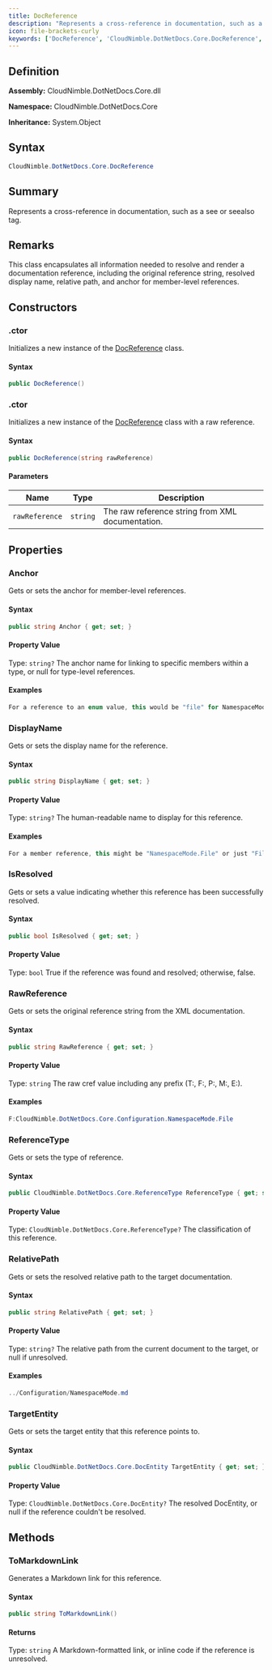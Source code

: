 ```yaml
---
title: DocReference
description: "Represents a cross-reference in documentation, such as a see or seealso tag."
icon: file-brackets-curly
keywords: ['DocReference', 'CloudNimble.DotNetDocs.Core.DocReference', 'CloudNimble.DotNetDocs.Core', 'class', 'System.Object']
---
```


## Definition

**Assembly:** CloudNimble.DotNetDocs.Core.dll

**Namespace:** CloudNimble.DotNetDocs.Core

**Inheritance:** System.Object

## Syntax

```csharp
CloudNimble.DotNetDocs.Core.DocReference
```

## Summary

Represents a cross-reference in documentation, such as a see or seealso tag.

## Remarks

This class encapsulates all information needed to resolve and render a documentation reference,
            including the original reference string, resolved display name, relative path, and anchor for
            member-level references.

## Constructors

### .ctor

Initializes a new instance of the [DocReference](../DocReference.md) class.

#### Syntax

```csharp
public DocReference()
```

### .ctor

Initializes a new instance of the [DocReference](../DocReference.md) class with a raw reference.

#### Syntax

```csharp
public DocReference(string rawReference)
```

#### Parameters

| Name | Type | Description |
|------|------|-------------|
| `rawReference` | `string` | The raw reference string from XML documentation. |

## Properties

### Anchor

Gets or sets the anchor for member-level references.

#### Syntax

```csharp
public string Anchor { get; set; }
```

#### Property Value

Type: `string?`
The anchor name for linking to specific members within a type, or null for type-level references.

#### Examples

```csharp
For a reference to an enum value, this would be "file" for NamespaceMode.File.
```

### DisplayName

Gets or sets the display name for the reference.

#### Syntax

```csharp
public string DisplayName { get; set; }
```

#### Property Value

Type: `string?`
The human-readable name to display for this reference.

#### Examples

```csharp
For a member reference, this might be "NamespaceMode.File" or just "File" depending on context.
```

### IsResolved

Gets or sets a value indicating whether this reference has been successfully resolved.

#### Syntax

```csharp
public bool IsResolved { get; set; }
```

#### Property Value

Type: `bool`
True if the reference was found and resolved; otherwise, false.

### RawReference

Gets or sets the original reference string from the XML documentation.

#### Syntax

```csharp
public string RawReference { get; set; }
```

#### Property Value

Type: `string`
The raw cref value including any prefix (T:, F:, P:, M:, E:).

#### Examples

```csharp
F:CloudNimble.DotNetDocs.Core.Configuration.NamespaceMode.File
```

### ReferenceType

Gets or sets the type of reference.

#### Syntax

```csharp
public CloudNimble.DotNetDocs.Core.ReferenceType ReferenceType { get; set; }
```

#### Property Value

Type: `CloudNimble.DotNetDocs.Core.ReferenceType?`
The classification of this reference.

### RelativePath

Gets or sets the resolved relative path to the target documentation.

#### Syntax

```csharp
public string RelativePath { get; set; }
```

#### Property Value

Type: `string?`
The relative path from the current document to the target, or null if unresolved.

#### Examples

```csharp
../Configuration/NamespaceMode.md
```

### TargetEntity

Gets or sets the target entity that this reference points to.

#### Syntax

```csharp
public CloudNimble.DotNetDocs.Core.DocEntity TargetEntity { get; set; }
```

#### Property Value

Type: `CloudNimble.DotNetDocs.Core.DocEntity?`
The resolved DocEntity, or null if the reference couldn't be resolved.

## Methods

### ToMarkdownLink

Generates a Markdown link for this reference.

#### Syntax

```csharp
public string ToMarkdownLink()
```

#### Returns

Type: `string`
A Markdown-formatted link, or inline code if the reference is unresolved.

